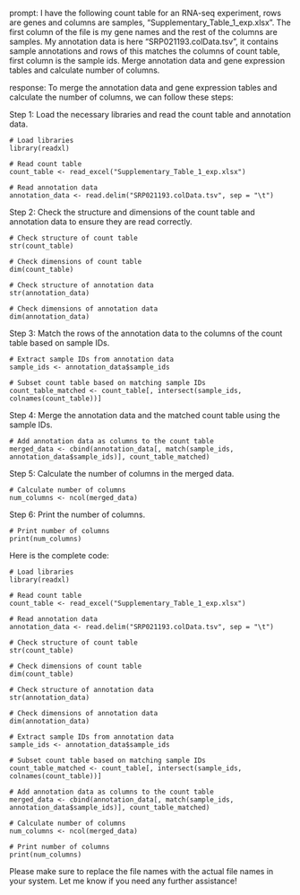prompt:
I have the following count table for an RNA-seq experiment, rows are genes and columns are samples, "Supplementary_Table_1_exp.xlsx". The first column of the file is my gene names and the rest of the columns are samples. My annotation data is here  "SRP021193.colData.tsv", it contains sample annotations and rows of this matches the columns of count table, first column is the sample ids. Merge annotation data and gene expression tables and calculate number of columns.

response:
To merge the annotation data and gene expression tables and calculate the number of columns, we can follow these steps:

Step 1: Load the necessary libraries and read the count table and annotation data.

```
# Load libraries
library(readxl)

# Read count table
count_table <- read_excel("Supplementary_Table_1_exp.xlsx")

# Read annotation data
annotation_data <- read.delim("SRP021193.colData.tsv", sep = "\t")
```

Step 2: Check the structure and dimensions of the count table and annotation data to ensure they are read correctly.

```
# Check structure of count table
str(count_table)

# Check dimensions of count table
dim(count_table)

# Check structure of annotation data
str(annotation_data)

# Check dimensions of annotation data
dim(annotation_data)
```

Step 3: Match the rows of the annotation data to the columns of the count table based on sample IDs.

```
# Extract sample IDs from annotation data
sample_ids <- annotation_data$sample_ids

# Subset count table based on matching sample IDs
count_table_matched <- count_table[, intersect(sample_ids, colnames(count_table))]
```

Step 4: Merge the annotation data and the matched count table using the sample IDs.

```
# Add annotation data as columns to the count table
merged_data <- cbind(annotation_data[, match(sample_ids, annotation_data$sample_ids)], count_table_matched)
```

Step 5: Calculate the number of columns in the merged data.

```
# Calculate number of columns
num_columns <- ncol(merged_data)
```

Step 6: Print the number of columns.

```
# Print number of columns
print(num_columns)
```

Here is the complete code:

```
# Load libraries
library(readxl)

# Read count table
count_table <- read_excel("Supplementary_Table_1_exp.xlsx")

# Read annotation data
annotation_data <- read.delim("SRP021193.colData.tsv", sep = "\t")

# Check structure of count table
str(count_table)

# Check dimensions of count table
dim(count_table)

# Check structure of annotation data
str(annotation_data)

# Check dimensions of annotation data
dim(annotation_data)

# Extract sample IDs from annotation data
sample_ids <- annotation_data$sample_ids

# Subset count table based on matching sample IDs
count_table_matched <- count_table[, intersect(sample_ids, colnames(count_table))]

# Add annotation data as columns to the count table
merged_data <- cbind(annotation_data[, match(sample_ids, annotation_data$sample_ids)], count_table_matched)

# Calculate number of columns
num_columns <- ncol(merged_data)

# Print number of columns
print(num_columns)
```

Please make sure to replace the file names with the actual file names in your system. Let me know if you need any further assistance!
